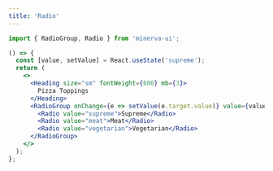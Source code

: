 ```yaml
---
title: 'Radio'
---
```



```jsx
import { RadioGroup, Radio } from 'minerva-ui';
```

```jsx live
() => {
  const [value, setValue] = React.useState('supreme');
  return (
    <>
      <Heading size="sm" fontWeight={600} mb={3}>
        Pizza Toppings
      </Heading>
      <RadioGroup onChange={e => setValue(e.target.value)} value={value}>
        <Radio value="supreme">Supreme</Radio>
        <Radio value="meat">Meat</Radio>
        <Radio value="vegetarian">Vegetarian</Radio>
      </RadioGroup>
    </>
  );
};
```

